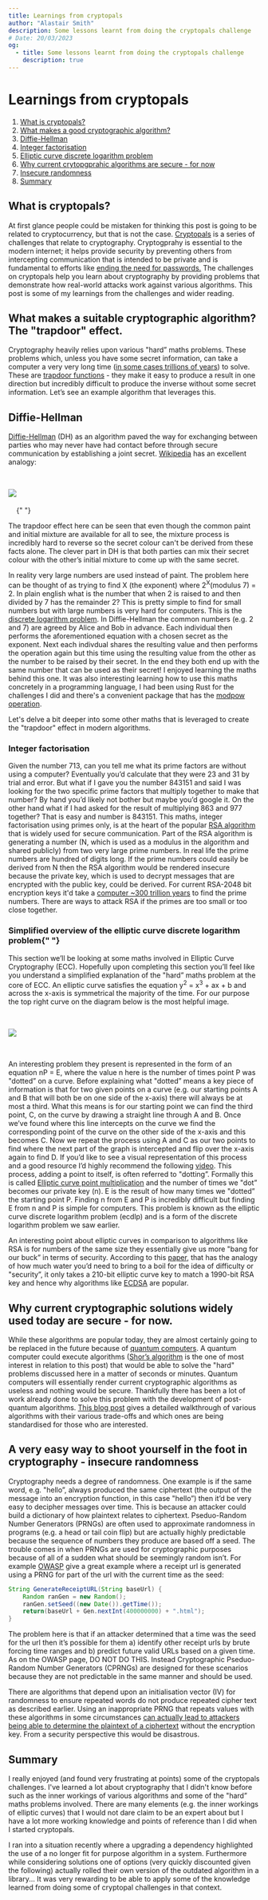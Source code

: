 ```yaml
---
title: Learnings from cryptopals
author: "Alastair Smith"
description: Some lessons learnt from doing the cryptopals challenge
# Date: 20/03/2023
og:
  - title: Some lessons learnt from doing the cryptopals challenge
    description: true
---
```



<Post>

# Learnings from cryptopals

1. [What is cryptopals?](#cryptopals)
2. [What makes a good cryptographic algorithm?](#trapdoor)
3. [Diffie-Hellman](#diffie-hellman)
4. [Integer factorisation](#integer-factorisation)
5. [Elliptic curve discrete logarithm problem](#ecdlp)
6. [Why current crytopgprahic algorithms are secure - for now](#secure-for-now)
7. [Insecure randomness](#insecure-randomness)
8. [Summary](#summary)

## What is cryptopals? <a name="cryptopals"></a>

At first glance people could be mistaken for thinking this post is going to be related to cryptocurrency, but that is not the case. [Cryptopals](https://cryptopals.com/) is a series of challenges that relate to cryptography. Cryptogprahy is essential to the modern internet; it helps provide security by preventing others from intercepting communication that is intended to be private and is fundamental to efforts like [ending the need for passwords.](https://blog.google/technology/safety-security/the-beginning-of-the-end-of-the-password/) The challenges on cryptopals help you learn about cryptography by providing problems that demonstrate how real-world attacks work against various algorithms. This post is some of my learnings from the challenges and wider reading.

## What makes a suitable cryptographic algorithm? The "trapdoor" effect. <a name="trapdoor"></a>

Cryptography heavily relies upon various "hard” maths problems. These problems which, unless you have some secret information, can take a computer a very very long time ([in some cases trillions of years](https://www.quintessencelabs.com/blog/breaking-rsa-encryption-update-state-art)) to solve. These are [trapdoor functions](https://en.wikipedia.org/wiki/Trapdoor_function) - they make it easy to produce a result in one direction but incredibly difficult to produce the inverse without some secret information. Let’s see an example algorithm that leverages this.

<a name="diffie-hellman"></a>
## Diffie-Hellman

[Diffie-Hellman](https://en.wikipedia.org/wiki/Diffie%E2%80%93Hellman_key_exchange#) (DH) as an algorithm paved the way for exchanging <ArticleLink href="https://en.wikipedia.org/wiki/Key_(cryptography)" text="crytographic keys"/> between parties who may never have had contact before through secure communication by establishing a joint secret. [Wikipedia](https://en.wikipedia.org/wiki/Diffie%E2%80%93Hellman_key_exchange) has an excellent analogy:

<img
  src="https://upload.wikimedia.org/wikipedia/commons/thumb/4/46/Diffie-Hellman_Key_Exchange.svg/250px-Diffie-Hellman_Key_Exchange.svg.png"
  style="background-color: white; margin: 2rem auto;"
/>{" "}

The trapdoor effect here can be seen that even though the common paint and initial mixture are available for all to see, the mixture process is incredibly hard to reverse so the secret colour can't be derived from these facts alone. The clever part in DH is that both parties can mix their secret colour with the other’s initial mixture to come up with the same secret.

In reality very large numbers are used instead of paint. The problem here can be thought of as trying to find X (the exponent) where 2<sup>X</sup>(modulus 7) = 2. In plain english what is the number that when 2 is raised to and then divided by 7 has the remainder 2? This is pretty simple to find for small numbers but with large numbers is very hard for computers. This is the [discrete logarithm problem](https://www.khanacademy.org/computing/computer-science/cryptography/modern-crypt/v/discrete-logarithm-problem). In Diffie-Hellman the common numbers (e.g. 2 and 7) are agreed by Alice and Bob in advance. Each individual then performs the aforementioned equation with a chosen secret as the exponent. Next each indivdual shares the resulting value and then performs the operation again but this time using the resulting value from the other as the number to be raised by their secret. In the end they both end up with the same number that can be used as their secret! I enjoyed learning the maths behind this one. It was also interesting learning how to use this maths concretely in a programming language, I had been using Rust for the challenges I did and there's a convenient package that has the [modpow operation](https://docs.rs/num-bigint/latest/num_bigint/struct.BigUint.html#method.modpow).

Let's delve a bit deeper into some other maths that is leveraged to create the "trapdoor" effect in modern algorithms.

### Integer factorisation <a name="integer-factorisation"></a>

Given the number 713, can you tell me what its prime factors are without using a computer? Eventually you’d calculate that they were 23 and 31 by trial and error. But what if I gave you the number 843151 and said I was looking for the two specific prime factors that multiply together to make that number? By hand you’d likely not bother but maybe you’d google it. On the other hand what if I had asked for the result of multiplying 863 and 977 together? That is easy and number is 843151. This maths, integer factorisation using primes only, is at the heart of the popular [RSA algorithm](<https://en.wikipedia.org/wiki/RSA*(cryptosystem)>) that is widely used for secure communication. Part of the RSA algorithm is generating a number (N, which is used as a modulus in the algorithm and shared publicly) from two very large prime numbers. In real life the prime numbers are hundred of digits long. If the prime numbers could easily be derived from N then the RSA algorithm would be rendered insecure because the private key, which is used to decrypt messages that are encrypted with the public key, could be derived. For current RSA-2048 bit encryption keys it'd take a [computer ~300 trillion years](https://www.quintessencelabs.com/blog/breaking-rsa-encryption-update-state-art) to find the prime numbers. There are ways to attack RSA if the primes are too small or too close together.

<a name="ecdlp"></a>
### Simplified overview of the elliptic curve discrete logarithm problem{" "}

This section we’ll be looking at some maths involved in Elliptic Curve Cryptography (ECC). Hopefully upon completing this section you’ll feel like you understand a simplified explanation of the "hard” maths problem at the core of ECC. An elliptic curve satisfies the equation y<sup>2</sup> = x<sup>3</sup> + ax + b and across the x-axis is symmetrical the majority of the time. For our purpose the top right curve on the diagram below is the most helpful image.

<img
  src="https://upload.wikimedia.org/wikipedia/commons/thumb/d/db/EllipticCurveCatalog.svg/800px-EllipticCurveCatalog.svg.png"
  style="background-color: white; margin: 2rem auto;"
/>

An interesting problem they present is represented in the form of an equation nP = E, where the value n here is the number
of times point P was "dotted” on a curve. Before explaining what "dotted” means a
key piece of information is that for two given points on a curve (e.g. our starting
points A and B that will both be on one side of the x-axis) there will always be at most a third. What this means is for our
starting point we can find the third point, C, on the curve by drawing a straight
line through A and B. Once we’ve found where this line intercepts on the curve we
find the corresponding point of the curve on the other side of the x-axis and this
becomes C. Now we repeat the process using A and C as our two points to find where
the next part of the graph is intercepted and flip over the x-axis again to find D. If you’d like
to see a visual representation of this process and a good resource I’d highly recommend
the following [video](https://www.youtube.com/watch?v=gAtBM06xwaw). This process,
adding a point to itself, is often referred to "dotting”. Formally this is called
[Elliptic curve point multiplication](https://en.wikipedia.org/wiki/Elliptic_curve_point_multiplication)
and the number of times we "dot” becomes our private key (n). E is the result of
how many times we "dotted” the starting point P. Finding n from E and P is incredibly
difficult but finding E from n and P is simple for computers. This problem is known
as the elliptic curve discrete logarithm problem (ecdlp) and is a form of the discrete
logarithm problem we saw earlier.

An interesting point about elliptic curves in comparison to algorithms like RSA is for numbers of
the same size they essentially give us more "bang for our buck” in terms of security.
According to this [paper](https://eprint.iacr.org/2013/635.pdf?ref=blog.cloudflare.com),
that has the analogy of how much water you’d need to bring to a boil for the idea
of difficulty or "security”, it only takes a 210-bit elliptic curve key to match
a 1990-bit RSA key and hence why algorithms like [ECDSA](https://en.wikipedia.org/wiki/Elliptic_Curve_Digital_Signature_Algorithm)
are popular.

## Why current cryptographic solutions widely used today are secure - for now. <a name="secure-for-now"/>

While these algorithms are popular today, they are almost certainly going to be replaced in the future because of [quantum computers](https://blog.cloudflare.com/towards-post-quantum-cryptography-in-tls/). A quantum computer could execute algorithms ([Shor’s algorithm](https://quantum-computing.ibm.com/composer/docs/iqx/guide/shors-algorithm) is the one of most interest in relation to this post) that would be able to solve the "hard" problems discussed here in a matter of seconds or minutes. Quantum computers will essentially render current cryptographic algorithms as useless and nothing would be secure. Thankfully there has been a lot of work already done to solve this problem with the development of post-quantum algorithms. [This blog post](https://blog.cloudflare.com/nist-post-quantum-surprise/) gives a detailed walkthrough of various algorithms with their various trade-offs and which ones are being standardised for those who are interested.

## A very easy way to shoot yourself in the foot in cryptography - insecure randomness<a name="insecure-randomness"/>

Cryptography needs a degree of randomness. One example is if the same word, e.g. "hello”, always produced the same ciphertext (the output of the message into an encryption function, in this case "hello”) then it’d be very easy to decipher messages over time. This is because an attacker could build a dictionary of how plaintext relates to ciphertext. Pseduo-Random Number Generators (PRNGs) are often used to approximate randomness in programs (e.g. a head or tail coin flip) but are actually highly predictable because the sequence of numbers they produce are based off a seed. The trouble comes in when PRNGs are used for cryptographic purposes because of all of a sudden what should be seemingly random isn’t. For example [OWASP](https://owasp.org/www-community/vulnerabilities/Insecure_Randomness) give a great example where a receipt url is generated using a PRNG for part of the url with the current time as the seed:

```java
String GenerateReceiptURL(String baseUrl) {
    Random ranGen = new Random();
    ranGen.setSeed((new Date()).getTime());
    return(baseUrl + Gen.nextInt(400000000) + ".html");
}
```

The problem here is that if an attacker determined that a time was the seed for the url then it’s possible for them a) identify other receipt urls by brute forcing time ranges and b) predict future valid URLs based on a given time. As on the OWASP page, DO NOT DO THIS. Instead Cryptographic Pseduo-Random Number Generators (CPRNGs) are designed for these scenarios because they are not predictable in the same manner and should be used.

There are algorithms that depend upon an initialisation vector (IV) for randomness to ensure repeated words do not produce repeated cipher text as described earlier. Using an inappropriate PRNG that repeats values with these algorithms in some circumstances [can actually lead to attackers being able to determine the plaintext of a ciphertext](https://stackered.com/blog/iv-mishandling/) without the encryption key. From a security perspective this would be disastrous.

## Summary <a name="summary"/>

I really enjoyed (and found very frustrating at points) some of the cryptopals challenges. I've learned a lot about cryptography that I didn't know before such as the inner workings of various algorithms and some of the "hard” maths problems involved. There are many elements (e.g. the inner workings of elliptic curves) that I would not dare claim to be an expert about but I have a lot more working knowledge and points of reference than I did when I started cryptopals.

I ran into a situation recently where a upgrading a dependency highlighted the use of a no longer fit for purpose algorithm in a system. Furthermore while considering solutions one of options (very quickly discounted given the following) actually rolled their own version of the outdated algorithm in a library... It was very rewarding to be able to apply some of the knowledge learned from doing some of cryptopal challenges in that context.

</Post>
